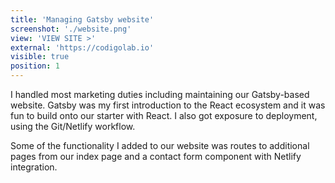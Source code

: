 ```yaml
---
title: 'Managing Gatsby website'
screenshot: './website.png'
view: 'VIEW SITE >'
external: 'https://codigolab.io'
visible: true
position: 1
---
```


I handled most marketing duties including maintaining our Gatsby-based website. Gatsby was my first introduction to the React ecosystem and it was fun to build onto our starter with React. I also got exposure to deployment, using the Git/Netlify workflow.

Some of the functionality I added to our website was routes to additional pages from our index page and a contact form component with Netlify integration.
